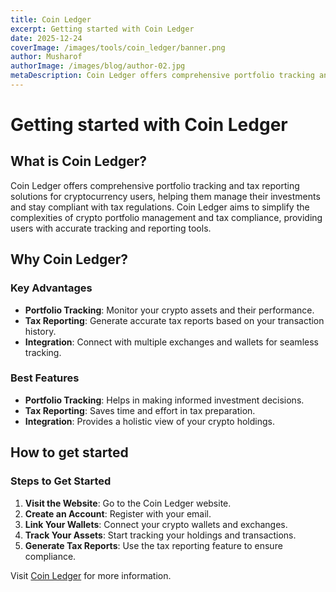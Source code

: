 ```yaml
---
title: Coin Ledger
excerpt: Getting started with Coin Ledger
date: 2025-12-24
coverImage: /images/tools/coin_ledger/banner.png
author: Musharof
authorImage: /images/blog/author-02.jpg
metaDescription: Coin Ledger offers comprehensive portfolio tracking and tax reporting solutions. Learn what it is & get started with it today. Find Dexscreener, Solana Explorer and other tools today.
---
```


# Getting started with Coin Ledger

## What is Coin Ledger?

Coin Ledger offers comprehensive portfolio tracking and tax reporting solutions for cryptocurrency users, helping them manage their investments and stay compliant with tax regulations. Coin Ledger aims to simplify the complexities of crypto portfolio management and tax compliance, providing users with accurate tracking and reporting tools.

## Why Coin Ledger?

### Key Advantages

- **Portfolio Tracking**: Monitor your crypto assets and their performance.
- **Tax Reporting**: Generate accurate tax reports based on your transaction history.
- **Integration**: Connect with multiple exchanges and wallets for seamless tracking.

### Best Features

- **Portfolio Tracking**: Helps in making informed investment decisions.
- **Tax Reporting**: Saves time and effort in tax preparation.
- **Integration**: Provides a holistic view of your crypto holdings.

## How to get started

### Steps to Get Started

1. **Visit the Website**: Go to the Coin Ledger website.
2. **Create an Account**: Register with your email.
3. **Link Your Wallets**: Connect your crypto wallets and exchanges.
4. **Track Your Assets**: Start tracking your holdings and transactions.
5. **Generate Tax Reports**: Use the tax reporting feature to ensure compliance.

Visit [Coin Ledger](https://coinledger.com) for more information.
